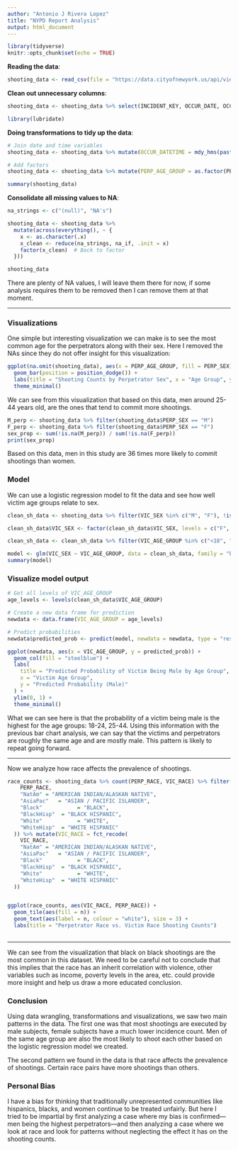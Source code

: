 ```yaml
---
author: "Antonio J Rivera Lopez"
title: "NYPD Report Analysis"
output: html_document
---
```


```r
library(tidyverse)
knitr::opts_chunk$set(echo = TRUE)
```


**Reading the data**:

```r
shooting_data <- read_csv(file = "https://data.cityofnewyork.us/api/views/833y-fsy8/rows.csv?accessType=DOWNLOAD")
```

**Clean out unnecessary columns**:

```r
shooting_data <- shooting_data %>% select(INCIDENT_KEY, OCCUR_DATE, OCCUR_TIME, BORO, LOC_OF_OCCUR_DESC, LOCATION_DESC, PERP_AGE_GROUP, PERP_SEX, PERP_RACE, VIC_AGE_GROUP, VIC_SEX, VIC_RACE)
```

```r
library(lubridate)
```

**Doing transformations to tidy up the data**:

```r
# Join date and time variables
shooting_data <- shooting_data %>% mutate(OCCUR_DATETIME = mdy_hms(paste(OCCUR_DATE, OCCUR_TIME, sep = " "))) %>% select(-c(OCCUR_DATE, OCCUR_TIME))

# Add factors
shooting_data <- shooting_data %>% mutate(PERP_AGE_GROUP = as.factor(PERP_AGE_GROUP), PERP_SEX = as.factor(PERP_SEX), PERP_RACE = as.factor(PERP_RACE), VIC_AGE_GROUP = as.factor(VIC_AGE_GROUP), VIC_SEX = as.factor(VIC_SEX), VIC_RACE = as.factor(VIC_RACE))

```

```r
summary(shooting_data)
```

**Consolidate all missing values to NA**:

```r
na_strings <- c("(null)", "NA's")

shooting_data <- shooting_data %>%  
  mutate(across(everything(), ~ {
    x <- as.character(.x)
    x_clean <- reduce(na_strings, na_if, .init = x)
    factor(x_clean)  # Back to factor
  }))

shooting_data
```

There are plenty of NA values, I will leave them there for now, if some
analysis requires them to be removed then I can remove them at that
moment.

------------------------------------------------------------------------

### Visualizations

One simple but interesting visualization we can make is to see the most
common age for the perpetrators along with their sex. Here I removed the
NAs since they do not offer insight for this visualization:

```r
ggplot(na.omit(shooting_data), aes(x = PERP_AGE_GROUP, fill = PERP_SEX)) +
  geom_bar(position = position_dodge()) +
  labs(title = "Shooting Counts by Perpetrator Sex", x = "Age Group", y = "Shooting Counts", fill = "Sex") +
  theme_minimal()  
```

We can see from this visualization that based on this data, men around
25-44 years old, are the ones that tend to commit more shootings.

```r
M_perp <- shooting_data %>% filter(shooting_data$PERP_SEX == "M")
F_perp <- shooting_data %>% filter(shooting_data$PERP_SEX == "F")
sex_prop <- sum(!is.na(M_perp)) / sum(!is.na(F_perp))
print(sex_prop)
```

Based on this data, men in this study are 36 times more likely to commit
shootings than women.

### Model

We can use a logistic regression model to fit
the data and see how well victim age groups
relate to sex.

```r
clean_sh_data <- shooting_data %>% filter(VIC_SEX %in% c("M", "F"), !is.na(VIC_AGE_GROUP), !is.na(VIC_SEX))

clean_sh_data$VIC_SEX <- factor(clean_sh_data$VIC_SEX, levels = c("F", "M")) 

clean_sh_data <- clean_sh_data %>% filter(VIC_AGE_GROUP %in% c("<18", "18-24", "25-44", "45-64", "65+")) %>% droplevels()

model <- glm(VIC_SEX ~ VIC_AGE_GROUP, data = clean_sh_data, family = "binomial")
summary(model)

```


### Visualize model output

```r
# Get all levels of VIC_AGE_GROUP
age_levels <- levels(clean_sh_data$VIC_AGE_GROUP)

# Create a new data frame for prediction
newdata <- data.frame(VIC_AGE_GROUP = age_levels)

# Predict probabilities
newdata$predicted_prob <- predict(model, newdata = newdata, type = "response")

ggplot(newdata, aes(x = VIC_AGE_GROUP, y = predicted_prob)) +
  geom_col(fill = "steelblue") +
  labs(
    title = "Predicted Probability of Victim Being Male by Age Group",
    x = "Victim Age Group",
    y = "Predicted Probability (Male)"
  ) +
  ylim(0, 1) +
  theme_minimal()
```

What we can see here is that the probability
of a victim being male is the highest for the
age groups: 18-24, 25-44. Using this information with the previous bar chart 
analysis, we can say that the victims and 
perpetrators are roughly the same age and are mostly male. This pattern is likely to repeat
going forward.

------------------------------------------------------------------------

Now we analyze how race affects the prevalence of shootings.

```r
race_counts <- shooting_data %>% count(PERP_RACE, VIC_RACE) %>% filter(!is.na(PERP_RACE), !is.na(VIC_RACE)) %>% filter(PERP_RACE != "UNKNOWN", VIC_RACE != "UNKNOWN") %>%   mutate(PERP_RACE = fct_recode(
    PERP_RACE,
    "NatAm" = "AMERICAN INDIAN/ALASKAN NATIVE",
    "AsiaPac"   = "ASIAN / PACIFIC ISLANDER",
    "Black"           = "BLACK",
    "BlackHisp"  = "BLACK HISPANIC",
    "White"           = "WHITE",
    "WhiteHisp"  = "WHITE HISPANIC"
  )) %>% mutate(VIC_RACE = fct_recode(
    VIC_RACE,
    "NatAm" = "AMERICAN INDIAN/ALASKAN NATIVE",
    "AsiaPac"   = "ASIAN / PACIFIC ISLANDER",
    "Black"           = "BLACK",
    "BlackHisp"  = "BLACK HISPANIC",
    "White"           = "WHITE",
    "WhiteHisp"  = "WHITE HISPANIC"
  ))


ggplot(race_counts, aes(VIC_RACE, PERP_RACE)) +
  geom_tile(aes(fill = n)) +
  geom_text(aes(label = n, colour = "white"), size = 3) +
  labs(title = "Perpetrator Race vs. Victim Race Shooting Counts")
  

```

------------------------------------------------------------------------

We can see from the visualization that black on black shootings are the
most common in this dataset. We need to be careful not to conclude that
this implies that the race has an inherit correlation with violence,
other variables such as income, poverty levels in the area, etc. could
provide more insight and help us draw a more educated conclusion.

### Conclusion

Using data wrangling, transformations and visualizations, we saw two main
patterns in the data. The first one was that most shootings are executed by male
subjects, female subjects have a much lower incidence count. Men of the same age group are
also the most likely to shoot each other based
on the logistic regression model we created.

The second pattern we found in the data is that race affects 
the prevalence of shootings. Certain race pairs have more shootings than others.

### Personal Bias

I have a bias for thinking that traditionally unrepresented communities like
hispanics, blacks, and women continue to be treated unfairly. But here I tried
to be impartial by first analyzing a case where my bias is confirmed---men being
the highest perpetrators---and then analyzing a case where we look at race and
look for patterns without neglecting the effect it has on the shooting counts.

